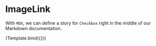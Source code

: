 

<Meta title="Components/Image Link" component={ImageLink} />

# ImageLink

With `MDX`, we can define a story for `Checkbox` right in the middle of our
Markdown documentation.


<Canvas>
<Story 
  name="Default Story"
  args={{
    imgSrc: "https://victorjperez.github.io/writing/assets/img/morgantown.jpg",
  }}>
  {Template.bind({})}
</Story>
</Canvas>

